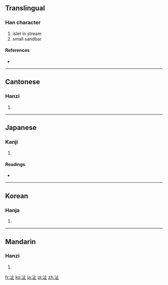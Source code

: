 ==Translingual==

===Han character===
{{Han char|rn=85|rad=水|as=04|sn=7|four=3111<sub>0</sub>|canj=水卜中一 (EYLM)}}

# islet in stream
# small sandbar

====References====
* {{Han ref|kx=0612.010|dkj=17213|dj=1005.040|hdz=31562.060|uh=6C9A|ud=27802|bh=CB54|bd=52052}}

----

==Cantonese==

===Hanzi===
{{yue-hanzi|jyut=|y=ji2}}

# {{defn|lang=yue|sort=水04}}

----

==Japanese==

===Kanji===
{{ja-kanji|grade=|rs=水04}}

# {{defn|lang=ja|sort=水04}}

====Readings====
* {{ja-readings|on=[[し]] (shi)|kun=[[なぎさ]] (nagisa)}}

----

==Korean==

===Hanja===
{{ko-hanja|hangeul=지|eumhun=|rv=ji|mr=chi|y=ci}}

# {{defn|lang=ko|sort=水04}}

----

==Mandarin==

===Hanzi===
{{cmn-hanzi|pin=[[me]] ([[me5]]), [[mò]] ([[mo4]]), [[zhǐ]] ([[zhi3]])|wg=*<sup>5</sup>, mo<sup>4</sup>, chih<sup>3</sup>}}

# {{defn|lang=cmn|sort=水04}}

[[fr:沚]]
[[ko:沚]]
[[ja:沚]]
[[pl:沚]]
[[zh:沚]]